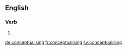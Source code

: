 
==English==

===Verb===
{{head|en|present participle}}

# {{present participle of|conceptualise|lang=en}}

[[de:conceptualising]]
[[fr:conceptualising]]
[[sv:conceptualising]]